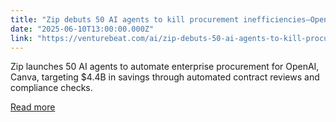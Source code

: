 ```yaml
---
title: "Zip debuts 50 AI agents to kill procurement inefficiencies—OpenAI is already on board"
date: "2025-06-10T13:00:00.000Z"
link: "https://venturebeat.com/ai/zip-debuts-50-ai-agents-to-kill-procurement-inefficiencies-openai-is-already-on-board/"
---
```


Zip launches 50 AI agents to automate enterprise procurement for OpenAI, Canva, targeting $4.4B in savings through automated contract reviews and compliance checks.

[Read more](https://venturebeat.com/ai/zip-debuts-50-ai-agents-to-kill-procurement-inefficiencies-openai-is-already-on-board/)
